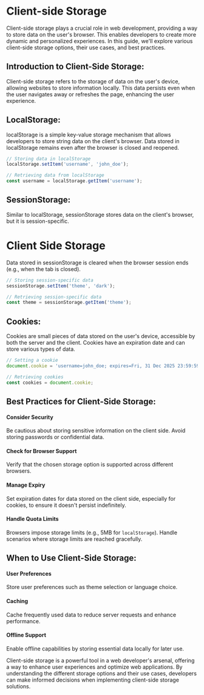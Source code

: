 # Client-side Storage
Client-side storage plays a crucial role in web development, providing a way to store data on the user's browser. This enables developers to create more dynamic and personalized experiences. In this guide, we'll explore various client-side storage options, their use cases, and best practices.

## Introduction to Client-Side Storage:
Client-side storage refers to the storage of data on the user's device, allowing websites to store information locally.
This data persists even when the user navigates away or refreshes the page, enhancing the user experience.
## LocalStorage:
localStorage is a simple key-value storage mechanism that allows developers to store string data on the client's browser.
Data stored in localStorage remains even after the browser is closed and reopened.

```js
// Storing data in localStorage
localStorage.setItem('username', 'john_doe');

// Retrieving data from localStorage
const username = localStorage.getItem('username');
```
## SessionStorage:
Similar to localStorage, sessionStorage stores data on the client's browser, but it is session-specific.
# Client Side Storage
Data stored in sessionStorage is cleared when the browser session ends (e.g., when the tab is closed).
```js
// Storing session-specific data
sessionStorage.setItem('theme', 'dark');

// Retrieving session-specific data
const theme = sessionStorage.getItem('theme');
```
## Cookies:
Cookies are small pieces of data stored on the user's device, accessible by both the server and the client.
Cookies have an expiration date and can store various types of data.
```js
// Setting a cookie
document.cookie = 'username=john_doe; expires=Fri, 31 Dec 2025 23:59:59 GMT;';

// Retrieving cookies
const cookies = document.cookie;
```
## Best Practices for Client-Side Storage:
#### Consider Security
Be cautious about storing sensitive information on the client side. Avoid storing passwords or confidential data.
#### Check for Browser Support
Verify that the chosen storage option is supported across different browsers.
#### Manage Expiry
Set expiration dates for data stored on the client side, especially for cookies, to ensure it doesn't persist indefinitely.
#### Handle Quota Limits
Browsers impose storage limits (e.g., 5MB for `localStorage`). Handle scenarios where storage limits are reached gracefully.
## When to Use Client-Side Storage:
#### User Preferences
Store user preferences such as theme selection or language choice.
#### Caching
Cache frequently used data to reduce server requests and enhance performance.
#### Offline Support
Enable offline capabilities by storing essential data locally for later use.

Client-side storage is a powerful tool in a web developer's arsenal, offering a way to enhance user experiences and optimize web applications. By understanding the different storage options and their use cases, developers can make informed decisions when implementing client-side storage solutions.